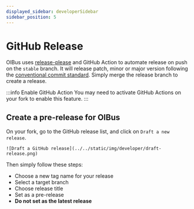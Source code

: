 ```yaml
---
displayed_sidebar: developerSidebar
sidebar_position: 5
---
```


# GitHub Release
OIBus uses [release-please](https://github.com/googleapis/release-please) and GitHub Action to automate release on push 
on the `stable` branch. It will release patch, minor or major version following the [conventional commit standard](https://www.conventionalcommits.org/en/v1.0.0/). 
Simply merge the release branch to create a release.

:::info Enable GitHub Action
You may need to activate GitHub Actions on your fork to enable this feature.
:::

## Create a pre-release for OIBus
On your fork, go to the GitHub release list, and click on `Draft a new release`.

<div style={{ textAlign: 'center' }}>
  <div>

    ![Draft a GitHub release](../../static/img/developer/draft-release.png)

  </div>
</div>


Then simply follow these steps:
- Choose a new tag name for your release
- Select a target branch
- Choose release title
- Set as a pre-release
- **Do not set as the latest release**

